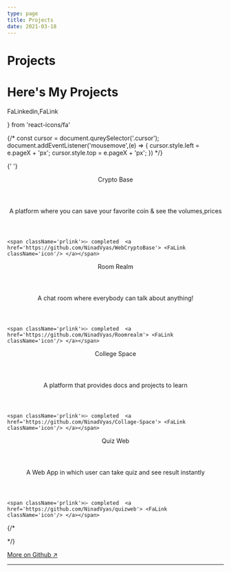 ```yaml
---
type: page
title: Projects
date: 2021-03-18
---
```


# Projects

<h1 className='title1'>Here's My Projects</h1>


  FaLinkedin,FaLink
 
} from 'react-icons/fa'

{/* const cursor = document.qureySelector('.cursor');
document.addEventListener('mousemove',(e) => {
  cursor.style.left = e.pageX + 'px';
   cursor.style.top = e.pageX + 'px';
}) */}

<div className="testimonials-container">

{' '}
<div className="testimonial-item4">
<div className='sectionp'>
  <header className='prtitle'>Crypto Base</header>
  <header className='prspan'>A platform where you can save your favorite coin & see the volumes,prices</header>


    <span className='prlink'>⌲ completed  <a  href='https://github.com/NinadVyas/WebCryptoBase'> <FaLink className='icon'/> </a></span>
  
  </div>
</div>


<div className="testimonial-item3">
<div className='sectionp'>
  <header className='prtitle'>Room Realm </header>
  <header className='prspan'>A chat room where everybody can talk about anything!</header>


    <span className='prlink'>⌲ completed  <a  href='https://github.com/NinadVyas/Roomrealm'> <FaLink className='icon'/> </a></span>
  
  </div>
</div>


<div className="testimonial-item2">
<div className='sectionp'>
  <header className='prtitle'>College Space</header>
  <header className='prspan'>A platform that provides docs and projects to learn</header>


    <span className='prlink'>⌲ completed  <a  href='https://github.com/NinadVyas/Collage-Space'> <FaLink className='icon'/> </a></span>
  
  </div>
</div>


<div className="testimonial-item1">
<div className='sectionp'>
  <header className='prtitle'>Quiz Web</header>
  <header className='prspan'>A Web App in which user can take quiz and see result instantly</header>


    <span className='prlink'>⌲ completed  <a  href='https://github.com/NinadVyas/quizweb'> <FaLink className='icon'/> </a></span>
  
  </div>
</div>

{/* <div className='cursor'></div> */}

</div>

   [More on Github ↗ ](https://github.com/NinadVyas)

---